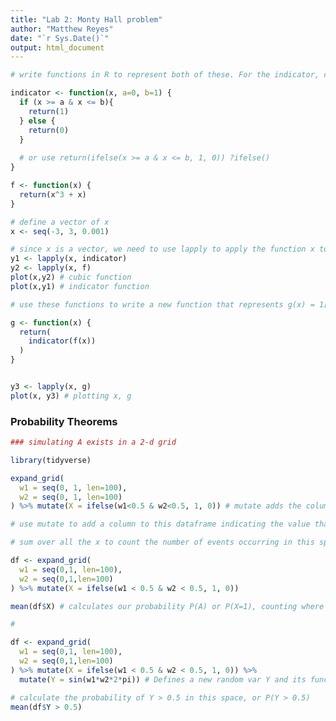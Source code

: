 ```yaml
---
title: "Lab 2: Monty Hall problem"
author: "Matthew Reyes"
date: "`r Sys.Date()`"
output: html_document
---
```


```r

# write functions in R to represent both of these. For the indicator, code a, b as optional arguments that default to 0,1

indicator <- function(x, a=0, b=1) {
  if (x >= a & x <= b){
    return(1)
  } else {
    return(0)
  }
  
  # or use return(ifelse(x >= a & x <= b, 1, 0)) ?ifelse()
}

f <- function(x) {
  return(x^3 + x)
}

# define a vector of x
x <- seq(-3, 3, 0.001)

# since x is a vector, we need to use lapply to apply the function x to all values in the vector x
y1 <- lapply(x, indicator)
y2 <- lapply(x, f)
plot(x,y2) # cubic function
plot(x,y1) # indicator function

# use these functions to write a new function that represents g(x) = 1[0,1](f(x))

g <- function(x) {
  return(
    indicator(f(x))
  )
}


y3 <- lapply(x, g)
plot(x, y3) # plotting x, g
```


### Probability Theorems

```r

### simulating A exists in a 2-d grid

library(tidyverse)

expand_grid(
  w1 = seq(0, 1, len=100),
  w2 = seq(0, 1, len=100)
) %>% mutate(X = ifelse(w1<0.5 & w2<0.5, 1, 0)) # mutate adds the column, for x where w1 and w2 < 0.5

# use mutate to add a column to this dataframe indicating the value that X takes for each universe

# sum over all the x to count the number of events occurring in this space

df <- expand_grid(
  w1 = seq(0,1, len=100),
  w2 = seq(0,1,len=100)
) %>% mutate(X = ifelse(w1 < 0.5 & w2 < 0.5, 1, 0))

mean(df$X) # calculates our probability P(A) or P(X=1), counting where the event occurs (=1) in this space

#

df <- expand_grid(
  w1 = seq(0,1, len=100),
  w2 = seq(0,1,len=100)
) %>% mutate(X = ifelse(w1 < 0.5 & w2 < 0.5, 1, 0)) %>%
  mutate(Y = sin(w1*w2*2*pi)) # Defines a new random var Y and its function, sin(w1*w2*2*pi)

# calculate the probability of Y > 0.5 in this space, or P(Y > 0.5)
mean(df$Y > 0.5)

```